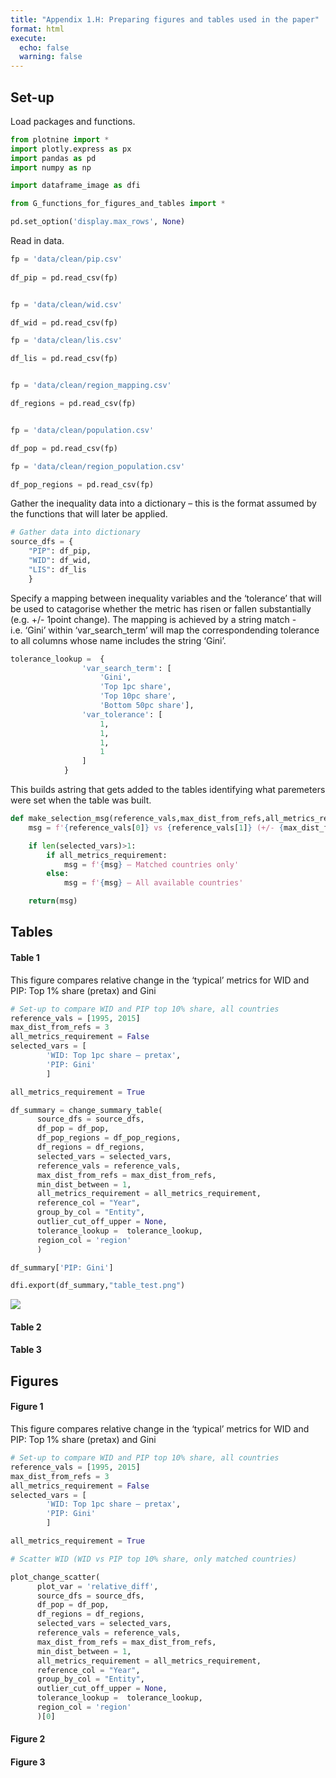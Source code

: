 ```yaml
---
title: "Appendix 1.H: Preparing figures and tables used in the paper"
format: html
execute:
  echo: false
  warning: false
---
```


## Set-up

Load packages and functions.
```python

from plotnine import *
import plotly.express as px
import pandas as pd
import numpy as np

import dataframe_image as dfi

from G_functions_for_figures_and_tables import * 

pd.set_option('display.max_rows', None)

```

Read in data.
```python

fp = 'data/clean/pip.csv'
        
df_pip = pd.read_csv(fp)


fp = 'data/clean/wid.csv'

df_wid = pd.read_csv(fp)

fp = 'data/clean/lis.csv'

df_lis = pd.read_csv(fp)


fp = 'data/clean/region_mapping.csv'

df_regions = pd.read_csv(fp)


fp = 'data/clean/population.csv'

df_pop = pd.read_csv(fp)

fp = 'data/clean/region_population.csv'

df_pop_regions = pd.read_csv(fp)


```

Gather the inequality data into a dictionary – this is the format assumed by the functions that will later be applied.
```python
# Gather data into dictionary
source_dfs = {
    "PIP": df_pip,
    "WID": df_wid,
    "LIS": df_lis
    }

```


Specify a mapping between inequality variables and the 'tolerance' that will be used to catagorise whether the metric has risen or fallen substantially (e.g. +/- 1point change). The mapping is achieved by a string match - i.e. 'Gini' within 'var_search_term' will map the correspondending tolerance to all columns whose name includes the string 'Gini'.

```python
tolerance_lookup =  {
                'var_search_term': [
                    'Gini',
                    'Top 1pc share', 
                    'Top 10pc share',
                    'Bottom 50pc share'],
                'var_tolerance': [
                    1,
                    1,
                    1,
                    1
                ]
            }

```

This builds astring that gets added to the tables identifying what paremeters were set when the table was built.
```python
def make_selection_msg(reference_vals,max_dist_from_refs,all_metrics_requirement,selected_vars):
    msg = f'{reference_vals[0]} vs {reference_vals[1]} (+/- {max_dist_from_refs} years)'

    if len(selected_vars)>1:
        if all_metrics_requirement:
            msg = f'{msg} – Matched countries only'
        else:
            msg = f'{msg} – All available countries' 

    return(msg)

```



## Tables

#### Table 1


This figure compares relative change in the 'typical' metrics for WID and PIP: Top 1% share (pretax) and Gini
```python
# Set-up to compare WID and PIP top 10% share, all countries
reference_vals = [1995, 2015]
max_dist_from_refs = 3
all_metrics_requirement = False
selected_vars = [
        'WID: Top 1pc share – pretax',
        'PIP: Gini'
        ]

all_metrics_requirement = True


```


```python

df_summary = change_summary_table(
      source_dfs = source_dfs,
      df_pop = df_pop,
      df_pop_regions = df_pop_regions,
      df_regions = df_regions,
      selected_vars = selected_vars,
      reference_vals = reference_vals,
      max_dist_from_refs = max_dist_from_refs,
      min_dist_between = 1,
      all_metrics_requirement = all_metrics_requirement,
      reference_col = "Year",
      group_by_col = "Entity",
      outlier_cut_off_upper = None,
      tolerance_lookup =  tolerance_lookup,
      region_col = 'region'
      )

df_summary['PIP: Gini']

dfi.export(df_summary,"table_test.png")

```
![](table_test.png)



#### Table 2


#### Table 3



## Figures

#### Figure 1

This figure compares relative change in the 'typical' metrics for WID and PIP: Top 1% share (pretax) and Gini
```python
# Set-up to compare WID and PIP top 10% share, all countries
reference_vals = [1995, 2015]
max_dist_from_refs = 3
all_metrics_requirement = False
selected_vars = [
        'WID: Top 1pc share – pretax',
        'PIP: Gini'
        ]

all_metrics_requirement = True


```

```python

# Scatter WID (WID vs PIP top 10% share, only matched countries)

plot_change_scatter(
      plot_var = 'relative_diff',
      source_dfs = source_dfs,
      df_pop = df_pop,
      df_regions = df_regions,
      selected_vars = selected_vars,
      reference_vals = reference_vals,
      max_dist_from_refs = max_dist_from_refs,
      min_dist_between = 1,
      all_metrics_requirement = all_metrics_requirement,
      reference_col = "Year",
      group_by_col = "Entity",
      outlier_cut_off_upper = None,
      tolerance_lookup =  tolerance_lookup,
      region_col = 'region'
      )[0]

```

#### Figure 2


#### Figure 3
